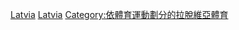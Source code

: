 [[Category:各國羽毛球|Latvia]]
[[Category:歐洲羽毛球|Latvia]]
[[Category:依體育運動劃分的拉脫維亞體育|Category:依體育運動劃分的拉脫維亞體育]]